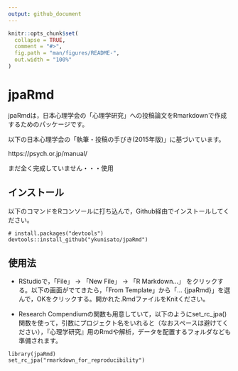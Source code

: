 ```yaml
---
output: github_document
---
```


<!-- README.md is generated from README.Rmd. Please edit that file -->

```r
knitr::opts_chunk$set(
  collapse = TRUE,
  comment = "#>",
  fig.path = "man/figures/README-",
  out.width = "100%"
)
```

# jpaRmd

<!-- badges: start -->
<!-- badges: end -->

jpaRmdは，日本心理学会の「心理学研究」への投稿論文をRmarkdownで作成するためのパッケージです。

以下の日本心理学会の「執筆・投稿の手びき(2015年版)」に基づいています。

https://psych.or.jp/manual/

まだ全く完成していません・・・使用


## インストール

以下のコマンドをRコンソールに打ち込んで，Github経由でインストールしてください。

``` 
# install.packages("devtools")
devtools::install_github("ykunisato/jpaRmd")
```
## 使用法

- RStudioで，「File」 -> 「New File」 -> 「R Markdown...」 をクリックする。以下の画面がでてきたら，「From Template」から「... {jpaRmd}」を選んで，OKをクリックする。開かれた.RmdファイルをKnitください。

- Research Compendiumの関数も用意していて，以下のようにset_rc_jpa()関数を使って，引数にプロジェクト名をいれると（なおスペースは避けてください），『心理学研究』用のRmdや解析，データを配置するフォルダなども準備されます。

```
library(jpaRmd)
set_rc_jpa("rmarkdown_for_reproducibility")
```


